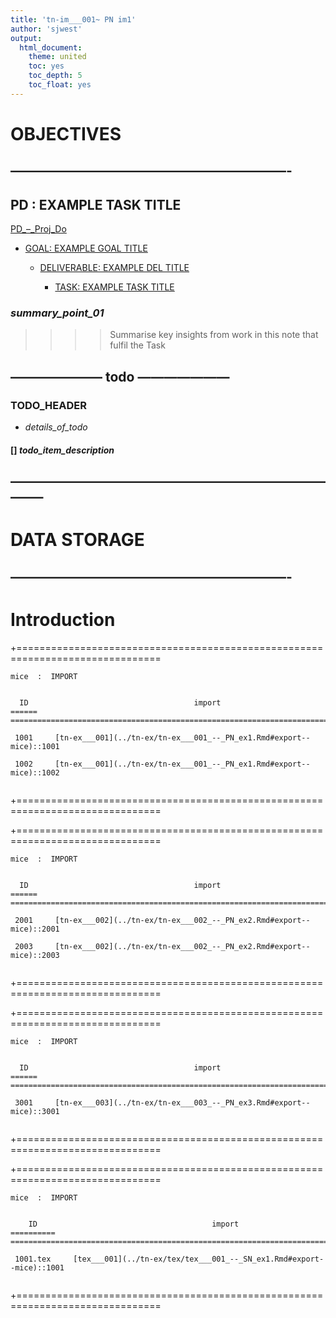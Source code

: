 ```yaml
---
title: 'tn-im___001~ PN im1'
author: 'sjwest'
output:
  html_document:
    theme: united
    toc: yes
    toc_depth: 5
    toc_float: yes
---
```




# OBJECTIVES



----------------------------------------------------------------
----------------------------------------------------------------



## PD : EXAMPLE TASK TITLE


[PD_--_Proj_Do](../../PD_--_Proj_Do.Rmd)


* [GOAL: EXAMPLE GOAL TITLE](../../PD_--_Proj_Do.Rmd#goal-example-goal-title)

    + [DELIVERABLE: EXAMPLE DEL TITLE](../../PD_--_Proj_Do.Rmd#deliverable-example-del-title)

        - [TASK: EXAMPLE TASK TITLE](../../PD_--_Proj_Do.Rmd#task-example-task-title)



### _summary_point_01_

>>>>
>>>> Summarise key insights from work in this note that fulfil the Task
>>>>



--------------------- todo ---------------------
------------------------------------------------


### TODO_HEADER


* _details_of_todo_



#### [] _todo_item_description_



--------------------------------------------------------------------------------
--------------------------------------------------------------------------------



# DATA STORAGE


----------------------------------------------------------------
----------------------------------------------------------------



# Introduction

+===============================================================================


    mice  :  IMPORT


      ID                                     import                                   
    ======  ========================================================================  

     1001     [tn-ex___001](../tn-ex/tn-ex___001_--_PN_ex1.Rmd#export--mice)::1001    
                                                                                      
     1002     [tn-ex___001](../tn-ex/tn-ex___001_--_PN_ex1.Rmd#export--mice)::1002    
                                                                                      

+===============================================================================

+===============================================================================


    mice  :  IMPORT


      ID                                     import                                   
    ======  ========================================================================  

     2001     [tn-ex___002](../tn-ex/tn-ex___002_--_PN_ex2.Rmd#export--mice)::2001    
                                                                                      
     2003     [tn-ex___002](../tn-ex/tn-ex___002_--_PN_ex2.Rmd#export--mice)::2003    
                                                                                      

+===============================================================================

+===============================================================================


    mice  :  IMPORT


      ID                                     import                                   
    ======  ========================================================================  

     3001     [tn-ex___003](../tn-ex/tn-ex___003_--_PN_ex3.Rmd#export--mice)::3001    
                                                                                      

+===============================================================================

+===============================================================================


    mice  :  IMPORT


        ID                                       import                                   
    ==========  ========================================================================  

     1001.tex     [tex___001](../tn-ex/tex/tex___001_--_SN_ex1.Rmd#export--mice)::1001    
                                                                                          

+===============================================================================


























